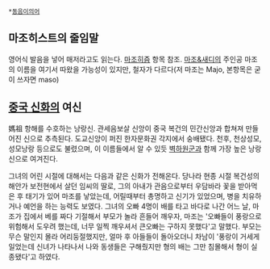  *[[동음이의어]]
== 마조히스트의 줄임말 ==
영어식 발음을 넣어 매저라고도 읽는다.
[[마조히즘]] 항목 참조.
[[마조&새디]]의 주인공 마조의 이름을 여기서 따왔을 가능성이 있지만, 철자가 다르다(저 마조는 Majo, 본항목은 굳이 쓰자면 maso)
== [[중국 신화]]의 여신 ==
媽祖
항해를 수호하는 낭랑신. 관세음보살 신앙이 중국 복건의 민간신앙과 합쳐져 만들어진 신으로 추측된다. 도교신앙이 퍼진 한자문화권 각지에서 숭배됐다.
천후, 천상성모, 성모낭랑 등으로도 불렸으며, 이 이름들에서 알 수 있듯 [[벽하원군]]과 함께 가장 높은 낭랑신으로 여겨진다.

그녀의 어린 시절에 대해서는 다음과 같은 신화가 전해온다.
당나라 현종 시절 복건성의 해안가 보전현에서 살던 임씨의 딸로, 그의 아내가 관음으로부터 우담바라 꽃을 받아먹은 후 태기가 있어 마조를 낳았는데, 어릴때부터 총명하고 신기가 있었으며, 병을 치유하거나 예언을 하는 능력도 보였다.
그녀의 오빠 4명이 배를 타고 바다로 나간 어느 날, 마조가 집에서 베를 짜다 기절해서 부모가 놀라 흔들어 깨우자, 마조는 '오빠들이 풍랑으로 위험해서 도우려 했는데, 너무 일찍 깨우셔서 큰오빠는 구하지 못했다'고 말했다. 부모는 무슨 말인지 몰라 어리둥절했지만, 얼마 후 아들들이 돌아오더니 차남이 '풍랑이 거세게 일었는데 신녀가 나타나서 나와 동생들은 구해줬지만 형의 배는 그만 침몰해서 형이 실종됐다'고 하였다.
